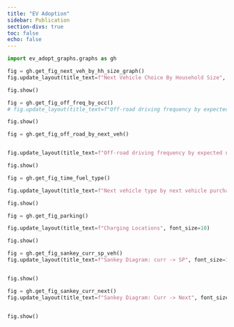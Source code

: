 ```yaml
---
title: "EV Adoption"
sidebar: Publication
section-divs: true
toc: false
echo: false
---
```


```python
import ev_adopt_graphs.graphs as gh
```

```python

fig = gh.get_fig_next_veh_by_hh_size_graph()
fig.update_layout(title_text=f"Next Vehicle Choice By Household Size", font_size=10)

fig.show()
```

```python

fig = gh.get_fig_off_freq_by_occ()
# fig.update_layout(title_text=f"Off-road driving frequency by expected next vehicle type", font_size=10)

fig.show()
```

```python

fig = gh.get_fig_off_road_by_next_veh()


fig.update_layout(title_text=f"Off-road driving frequency by expected next vehicle type", font_size=10)

fig.show()

```

```python


fig = gh.get_fig_time_fuel_type()

fig.update_layout(title_text=f"Next vehicle type by next vehicle purchase time", font_size=10)

fig.show()

```

```python

fig = gh.get_fig_parking()

fig.update_layout(title_text=f"Charging Locations", font_size=10)

fig.show()


```


```python

fig = gh.get_fig_sankey_curr_sp_veh()
fig.update_layout(title_text=f"Sankey Diagram: curr -> SP", font_size=10)


fig.show()

```


```python

fig = gh.get_fig_sankey_curr_next()
fig.update_layout(title_text=f"Sankey Diagram: Curr -> Next", font_size=10)


fig.show()

```
